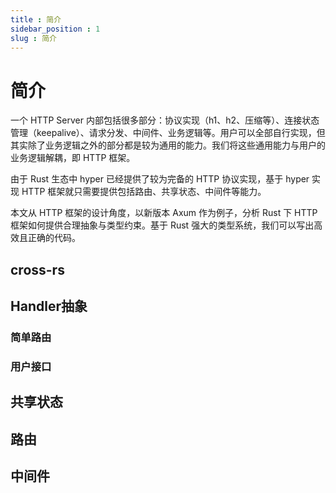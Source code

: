 ```yaml
---
title : 简介
sidebar_position : 1
slug : 简介
---
```

# 简介


一个 HTTP Server 内部包括很多部分：协议实现（h1、h2、压缩等）、连接状态管理（keepalive）、请求分发、中间件、业务逻辑等。用户可以全部自行实现，但其实除了业务逻辑之外的部分都是较为通用的能力。我们将这些通用能力与用户的业务逻辑解耦，即 HTTP 框架。

由于 Rust 生态中 hyper 已经提供了较为完备的 HTTP 协议实现，基于 hyper 实现 HTTP 框架就只需要提供包括路由、共享状态、中间件等能力。

本文从 HTTP 框架的设计角度，以新版本 Axum 作为例子，分析 Rust 下 HTTP 框架如何提供合理抽象与类型约束。基于 Rust 强大的类型系统，我们可以写出高效且正确的代码。

## cross-rs

## Handler抽象

### 简单路由

### 用户接口

## 共享状态

## 路由

## 中间件


